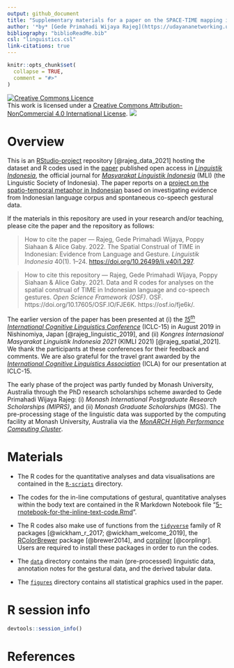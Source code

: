 ```yaml
---
output: github_document
title: "Supplementary materials for a paper on the SPACE-TIME mapping in Indonesian based on linguistic and gestural data"
author: '*by* [Gede Primahadi Wijaya Rajeg](https://udayananetworking.unud.ac.id/lecturer/880-gede-primahadi-wijaya-rajeg) <a itemprop="sameAs" content="https://orcid.org/0000-0002-2047-8621" href="https://orcid.org/0000-0002-2047-8621" target="orcid.widget" rel="noopener noreferrer" style="vertical-align:top;"><img src="https://orcid.org/sites/default/files/images/orcid_16x16.png" style="width:1em;margin-right:.5em;" alt="ORCID iD icon"></a>, [Poppy Siahaan](https://orient.phil-fak.uni-koeln.de/en/personen/wissenschaftliche-mitarbeiterinnen/dr-poppy-siahaan), & [Alice Gaby](https://research.monash.edu/en/persons/alice-gaby) <a itemprop="sameAs" content="https://orcid.org/0000-0003-4637-5513" href="https://orcid.org/0000-0003-4637-5513" target="orcid.widget" rel="noopener noreferrer" style="vertical-align:top;"><img src="https://orcid.org/sites/default/files/images/orcid_16x16.png" style="width:1em;margin-right:.5em;" alt="ORCID iD icon"></a>'
bibliography: "biblioReadMe.bib"
csl: "linguistics.csl"
link-citations: true
---
```


<!-- README.md is generated from README.Rmd. Please edit that file -->

```r
knitr::opts_chunk$set(
  collapse = TRUE,
  comment = "#>"
)
```

<!-- badges: start -->

<a rel="license" href="http://creativecommons.org/licenses/by-nc/4.0/"><img alt="Creative Commons Licence" style="border-width:0" src="https://i.creativecommons.org/l/by-nc/4.0/88x31.png" /></a><br />This work is licensed under a <a rel="license" href="http://creativecommons.org/licenses/by-nc/4.0/">Creative Commons Attribution-NonCommercial 4.0 International License</a>. [![](https://img.shields.io/badge/doi-10.17605/OSF.IO/FJE6K-green.svg)](https://doi.org/10.17605/OSF.IO/FJE6K)

<!-- badges: end -->

# Overview

This is an [RStudio-project](https://r4ds.had.co.nz/workflow-projects.html) repository [@rajeg_data_2021] hosting the dataset and R codes used in the [paper](http://ojs.linguistik-indonesia.org/index.php/linguistik_indonesia/article/view/297) published open access in [*Linguistik Indonesia*](http://ojs.linguistik-indonesia.org/index.php/linguistik_indonesia), the official journal for [*Masyarakat Linguistik Indonesia*](https://www.mlindonesia.org/) (MLI) (the Linguistic Society of Indonesia). The paper reports on a [project on the spatio-temporal metaphor in Indonesian](https://udayananetworking.unud.ac.id/lecturer/research/880-gede-primahadi-wijaya-rajeg/spatial-construal-of-time-in-indonesian-language-and-co-speech-gestures-132) based on investigating evidence from Indonesian language corpus and spontaneous co-speech gestural data.

If the materials in this repository are used in your research and/or teaching, please cite the paper and the repository as follows:

> How to cite the paper --- Rajeg, Gede Primahadi Wijaya, Poppy Siahaan & Alice Gaby. 2022. The Spatial Construal of TIME in Indonesian: Evidence from Language and Gesture. *Linguistik Indonesia* 40(1). 1–24. [https://doi.org/10.26499/li.v40i1.297](http://ojs.linguistik-indonesia.org/index.php/linguistik_indonesia/article/view/297).


> How to cite this repository --- Rajeg, Gede Primahadi Wijaya, Poppy Siahaan & Alice Gaby. 2021. Data and R codes for analyses on the spatial construal of TIME in Indonesian language and co-speech gestures. *Open Science Framework (OSF)*. OSF. https://doi.org/10.17605/OSF.IO/FJE6K. https://osf.io/fje6k/.


The earlier version of the paper has been presented at (i) the [*15^th^ International Cognitive Linguistics Conference*](https://iclc2019.site/general-theme-session-presentations/#fri-07-03) (ICLC-15) in August 2019 in Nishinomiya, Japan [@rajeg_linguistic_2019], and (ii) *Kongres Internasional Masyarakat Linguistik Indonesia 2021* (KIMLI 2021) [@rajeg_spatial_2021]. We thank the participants at these conferences for their feedback and comments. We are also grateful for the travel grant awarded by the [*International Cognitive Linguistics Association*](https://www.cognitivelinguistics.org/en) (ICLA) for our presentation at ICLC-15.

The early phase of the project was partly funded by Monash University, Australia through the PhD research scholarships scheme awarded to Gede Primahadi Wijaya Rajeg: (i) *Monash International Postgraduate Research Scholarships (MIPRS)*, and (ii) *Monash Graduate Scholarships* (MGS). The pre-processing stage of the linguistic data was supported by the computing facility at Monash University, Australia via the [*MonARCH High Performance Computing Cluster*](https://docs.monarch.erc.monash.edu/MonARCH/aboutMonArch.html).

# Materials

- The R codes for the quantitative analyses and data visualisations are contained in the [`R-scripts`](https://github.com/gederajeg/spatiotemporal-metaphor-indonesian/tree/main/R-scripts) directory.

- The codes for the in-line computations of gestural, quantitative analyses within the body text are contained in the R Markdown Notebook file "[5-rnotebook-for-the-inline-text-code.Rmd](https://github.com/gederajeg/spatiotemporal-metaphor-indonesian/blob/main/5-rnotebook-for-the-inline-text-code.Rmd)".

- The R codes also make use of functions from the [`tidyverse`](https://www.tidyverse.org/) family of R packages [@wickham_r_2017; @wickham_welcome_2019], the [RColorBrewer](https://cran.r-project.org/web/packages/RColorBrewer/index.html) package [@brewer2014], and [corplingr](https://gederajeg.github.io/corplingr/) [@corplingr]. Users are required to install these packages in order to run the codes.

- The [`data`](https://github.com/gederajeg/spatiotemporal-metaphor-indonesian/tree/main/data) directory contains the main (pre-processed) linguistic data, annotation notes for the gestural data, and the derived tabular data.

- The [`figures`](https://github.com/gederajeg/spatiotemporal-metaphor-indonesian/tree/main/figures) directory contains all statistical graphics used in the paper.

# R session info

```r
devtools::session_info()
```

# References
